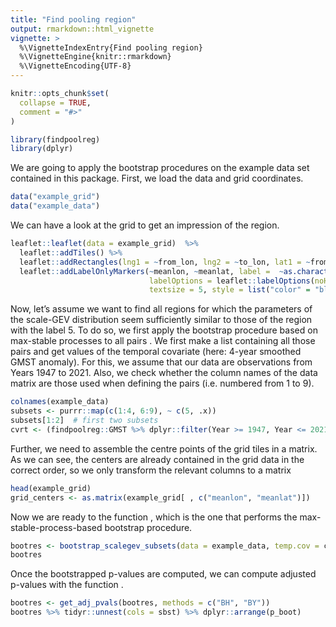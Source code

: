 ```yaml
---
title: "Find pooling region"
output: rmarkdown::html_vignette
vignette: >
  %\VignetteIndexEntry{Find pooling region}
  %\VignetteEngine{knitr::rmarkdown}
  %\VignetteEncoding{UTF-8}
---
```


```r
knitr::opts_chunk$set(
  collapse = TRUE,
  comment = "#>"
)
```

```r
library(findpoolreg)
library(dplyr)
```

We are going to apply the bootstrap procedures on the example data set contained in this package. 
First, we load the data and grid coordinates.
```r
data("example_grid")
data("example_data")
```
We can have a look at the grid to get an impression of the region.
```r
leaflet::leaflet(data = example_grid)  %>% 
  leaflet::addTiles() %>%
  leaflet::addRectangles(lng1 = ~from_lon, lng2 = ~to_lon, lat1 = ~from_lat, lat2 = ~to_lat) %>% 
  leaflet::addLabelOnlyMarkers(~meanlon, ~meanlat, label =  ~as.character(Region), 
                               labelOptions = leaflet::labelOptions(noHide = TRUE, textOnly = TRUE,
                               textsize = 5, style = list("color" = "blue",  "font-weight" = "bold", "font-size" = "30px")))
```

Now, let's assume we want to find all regions for which the parameters of the scale-GEV distribution seem
sufficiently similar to those of the region with the label 5. 
To do so, we first apply the bootstrap procedure based on max-stable processes to all pairs \eqn{(5, d), d = 1, \ldots, 4, 6, \ldots, 9}.
We first make a list containing all those pairs and get values of the temporal covariate (here: 4-year smoothed GMST anomaly). 
For this, we assume that our data are observations from Years 1947 to 2021. 
Also, we check whether the column names of the data matrix are those used when defining the pairs (i.e. numbered from 1 to 9). 
```r
colnames(example_data)
subsets <- purrr::map(c(1:4, 6:9), ~ c(5, .x))
subsets[1:2]  # first two subsets
cvrt <- (findpoolreg::GMST %>% dplyr::filter(Year >= 1947, Year <= 2021))$smoothedGMST
```
Further, we need to assemble the centre points of the grid tiles in a matrix. As we can see, the centers are already contained in 
the grid data in the correct order, so we only transform the relevant columns to a matrix
```r
head(example_grid)
grid_centers <- as.matrix(example_grid[ , c("meanlon", "meanlat")])
```


Now we are ready to the function \code{bootstrap_scalegev_subsets}, which is the one 
that performs the max-stable-process-based bootstrap procedure.

```r
bootres <- bootstrap_scalegev_subsets(data = example_data, temp.cov = cvrt, locations = meancoords, subsets = subsets, B = 10)
bootres
```
 
Once the bootstrapped p-values are computed, we can compute adjusted p-values with the function \code{get_adj_pvals}.

```r
bootres <- get_adj_pvals(bootres, methods = c("BH", "BY"))
bootres %>% tidyr::unnest(cols = sbst) %>% dplyr::arrange(p_boot)
```



